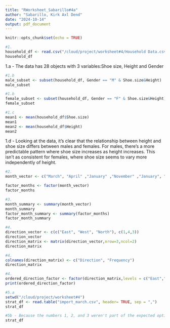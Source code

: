 ```yaml
---
title: "RWorksheet_Sabarillo#4a"
author: "Sabarillo, Kirk Axl Dend"
date: "2024-10-14"
output: pdf_document
---
```


```r
knitr::opts_chunk$set(echo = TRUE)
```

```r
#1.
household_df <- read.csv("/cloud/project/worksheet#4/Household Data.csv")
household_df
```
1.a - The data has 28 objects with 3 variables:Shoe size, Height and Gender
```r
#1.b
male_subset <- subset(household_df, Gender == "M" & Shoe.size&Height)
male_subset
```

```r
#1.b
female_subset <- subset(household_df, Gender == "F" & Shoe.size&Height)
female_subset
```

```r
#1.c
mean1 <- mean(household_df$Shoe.size)
mean1
mean2 <- mean(household_df$Height)
mean2
```

1.d - Looking at the data, it's clear that the relationship between height and shoe size differs between males and females.  For males, there's a more predictable pattern where shoe size increases as height increases.  This isn't as consistent for females, where shoe size seems to vary more independently of height.
```r
#2.
month_vector <- c("March", "April" ,"January" ,"November" ,"January", "September","October","September","November","August","January","November","November","February","May","August","July","December","August","August","September","November","February","April")

factor_months <- factor(month_vector)
factor_months

```

```r
#3.
month_summary <- summary(month_vector)
month_summary
factor_month_summary <- summary(factor_months)
factor_month_summary
```

```r
#4.
direction_vector <- c(c("East", "West", "North"), c(1,4,3))
direction_vector
direction_matrix <- matrix(direction_vector,nrow=3,ncol=2)
direction_matrix
```


```r
#4.
colnames(direction_matrix) <- c("Direction", "Frequency")
direction_matrix
```

```r
#4.
ordered_direction_factor <- factor(direction_matrix,levels = c("East","West","North"))
print(ordered_direction_factor)
```

```r
#5.a
setwd("/cloud/project/worksheet#4")
strat_df <- read.table("import_march.csv", header= TRUE, sep = ",")
strat_df
```

```r
#5b - Because the numbers 1, 2, and 3 weren't part of the expected options in that category, R marked them as missing data (NA).
strat_df
```